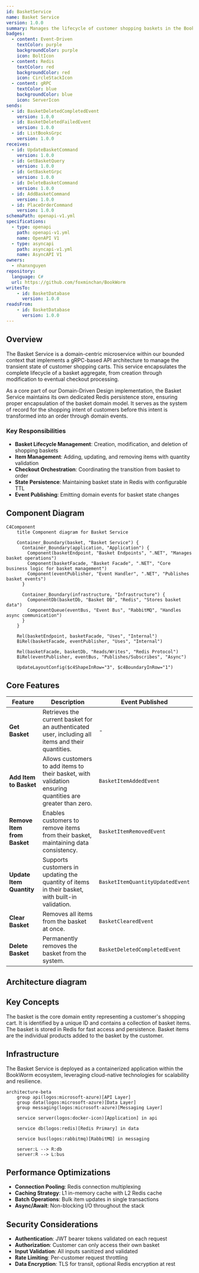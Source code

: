 ```yaml
---
id: BasketService
name: Basket Service
version: 1.0.0
summary: Manages the lifecycle of customer shopping baskets in the BookWorm e-commerce system
badges:
  - content: Event-Driven
    textColor: purple
    backgroundColor: purple
    icon: BoltIcon
  - content: Redis
    textColor: red
    backgroundColor: red
    icon: CircleStackIcon
  - content: gRPC
    textColor: blue
    backgroundColor: blue
    icon: ServerIcon
sends:
  - id: BasketDeletedCompletedEvent
    version: 1.0.0
  - id: BasketDeletedFailedEvent
    version: 1.0.0
  - id: ListBooksGrpc
    version: 1.0.0
receives:
  - id: UpdateBasketCommand
    version: 1.0.0
  - id: GetBasketQuery
    version: 1.0.0
  - id: GetBasketGrpc
    version: 1.0.0
  - id: DeleteBasketCommand
    version: 1.0.0
  - id: AddBasketCommand
    version: 1.0.0
  - id: PlaceOrderCommand
    version: 1.0.0
schemaPath: openapi-v1.yml
specifications:
  - type: openapi
    path: openapi-v1.yml
    name: OpenAPI V1
  - type: asyncapi
    path: asyncapi-v1.yml
    name: AsyncAPI V1
owners:
  - nhanxnguyen
repository:
  language: C#
  url: https://github.com/foxminchan/BookWorm
writesTo:
    - id: BasketDatabase
      version: 1.0.0
readsFrom:
    - id: BasketDatabase
      version: 1.0.0
---
```


<Tiles>
  <Tile
    icon="DocumentIcon"
    href={`/docs/services/${frontmatter.id}/${frontmatter.version}/changelog`}
    title="View the changelog"
    description="Want to know the history of this service? View the change logs"
  />
  <Tile
    icon="UserGroupIcon"
    href="/docs/users/nhanxnguyen"
    title="Contact the author"
    description="Any questions? Feel free to contact the owners"
  />
  <Tile
    icon="BoltIcon"
    href={`/visualiser/services/${frontmatter.id}/${frontmatter.version}`}
    title={`Sends ${frontmatter.sends.length} messages`}
    description="This service sends messages to downstream consumers"
  />
  <Tile
    icon="BoltIcon"
    href={`/visualiser/services/${frontmatter.id}/${frontmatter.version}`}
    title={`Receives ${frontmatter.receives.length} messages`}
    description="This service receives messages from other services"
  />
</Tiles>

## Overview

The Basket Service is a domain-centric microservice within our bounded context that implements a gRPC-based API architecture to manage the transient state of customer shopping carts. This service encapsulates the complete lifecycle of a basket aggregate, from creation through modification to eventual checkout processing.

As a core part of our Domain-Driven Design implementation, the Basket Service maintains its own dedicated Redis persistence store, ensuring proper encapsulation of the basket domain model. It serves as the system of record for the shopping intent of customers before this intent is transformed into an order through domain events.

### Key Responsibilities

- **Basket Lifecycle Management**: Creation, modification, and deletion of shopping baskets
- **Item Management**: Adding, updating, and removing items with quantity validation
- **Checkout Orchestration**: Coordinating the transition from basket to order
- **State Persistence**: Maintaining basket state in Redis with configurable TTL
- **Event Publishing**: Emitting domain events for basket state changes
## Component Diagram

```mermaid
C4Component
    title Component diagram for Basket Service

    Container_Boundary(basket, "Basket Service") {
      Container_Boundary(application, "Application") {
        Component(basketEndpoint, "Basket Endpoints", ".NET", "Manages basket operations")
        Component(basketFacade, "Basket Facade", ".NET", "Core business logic for basket management")
        Component(eventPublisher, "Event Handler", ".NET", "Publishes basket events")
      }

      Container_Boundary(infrastructure, "Infrastructure") {
        ComponentDb(basketDb, "Basket DB", "Redis", "Stores basket data")
        ComponentQueue(eventBus, "Event Bus", "RabbitMQ", "Handles async communication")
      }
    }

    Rel(basketEndpoint, basketFacade, "Uses", "Internal")
    BiRel(basketFacade, eventPublisher, "Uses", "Internal")

    Rel(basketFacade, basketDb, "Reads/Writes", "Redis Protocol")
    BiRel(eventPublisher, eventBus, "Publishes/Subscribes", "Async")

    UpdateLayoutConfig($c4ShapeInRow="3", $c4BoundaryInRow="1")
```

## Core Features

| Feature                     | Description                                                                                               | Event Published                |
| --------------------------- | --------------------------------------------------------------------------------------------------------- | ------------------------------ |
| **Get Basket**              | Retrieves the current basket for an authenticated user, including all items and their quantities.         | -                              |
| **Add Item to Basket**      | Allows customers to add items to their basket, with validation ensuring quantities are greater than zero. | `BasketItemAddedEvent`         |
| **Remove Item from Basket** | Enables customers to remove items from their basket, maintaining data consistency.                        | `BasketItemRemovedEvent`       |
| **Update Item Quantity**    | Supports customers in updating the quantity of items in their basket, with built-in validation.           | `BasketItemQuantityUpdatedEvent` |
| **Clear Basket**            | Removes all items from the basket at once.                                                               | `BasketClearedEvent`           |
| **Delete Basket**           | Permanently removes the basket from the system.                                                           | `BasketDeletedCompletedEvent`  |


## Architecture diagram

<NodeGraph />

<MessageTable format="all" limit={4} />

## Key Concepts

<AccordionGroup>
  <Accordion title="Basket">
    The basket is the core domain entity representing a customer's shopping
    cart. It is identified by a unique ID and contains a collection of basket
    items. The basket is stored in Redis for fast access and persistence.
  </Accordion>
  <Accordion title="Basket Item">
    Basket items are the individual products added to the basket by the
    customer.
  </Accordion>
</AccordionGroup>

## Infrastructure

The Basket Service is deployed as a containerized application within the BookWorm ecosystem, leveraging cloud-native technologies for scalability and resilience.

```mermaid
architecture-beta
    group api(logos:microsoft-azure)[API Layer]
    group data(logos:microsoft-azure)[Data Layer]
    group messaging(logos:microsoft-azure)[Messaging Layer]

    service server(logos:docker-icon)[Application] in api

    service db(logos:redis)[Redis Primary] in data

    service bus(logos:rabbitmq)[RabbitMQ] in messaging

    server:L --> R:db
    server:R --> L:bus
```

## Performance Optimizations

- **Connection Pooling**: Redis connection multiplexing
- **Caching Strategy**: L1 in-memory cache with L2 Redis cache
- **Batch Operations**: Bulk item updates in single transactions
- **Async/Await**: Non-blocking I/O throughout the stack

## Security Considerations

- **Authentication**: JWT bearer tokens validated on each request
- **Authorization**: Customer can only access their own basket
- **Input Validation**: All inputs sanitized and validated
- **Rate Limiting**: Per-customer request throttling
- **Data Encryption**: TLS for transit, optional Redis encryption at rest
